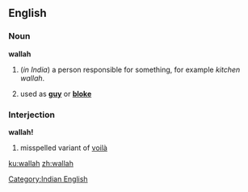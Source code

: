 ==English==

===Noun===
'''wallah'''
# (''in India'')  a person responsible for something, for example ''kitchen wallah''.
# {{UK}} {{slang}} used as '''[[guy]]''' or '''[[bloke]]'''

===Interjection===
'''wallah!'''
# misspelled variant of [[voilà]]

[[Category:Indian English]]

[[ku:wallah]]
[[zh:wallah]]